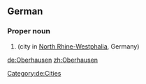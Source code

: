 ==German==
{{wikipedia}}
{{wikipedia|lang=de}}
===Proper noun===
{{de-proper noun}}

# {{l|en|Oberhausen}} (city in [[North Rhine-Westphalia]], Germany)

[[Category:de:Cities]]

[[de:Oberhausen]]
[[zh:Oberhausen]]